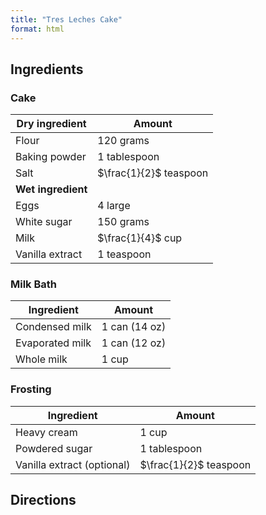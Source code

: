 ```yaml
---
title: "Tres Leches Cake"
format: html
---
```


## Ingredients

### Cake

| Dry ingredient | Amount |
|---|---|
| Flour | 120 grams |
| Baking powder | 1 tablespoon |
| Salt | $\frac{1}{2}$ teaspoon |
| **Wet ingredient** | |
| Eggs | 4 large | 
| White sugar | 150 grams |
| Milk | $\frac{1}{4}$ cup |
| Vanilla extract | 1 teaspoon |

### Milk Bath

| Ingredient | Amount |
|---|---|
| Condensed milk | 1 can (14 oz) |
| Evaporated milk | 1 can (12 oz) |
| Whole milk | 1 cup |

### Frosting

| Ingredient | Amount |
|---|---|
| Heavy cream | 1 cup |
| Powdered sugar | 1 tablespoon |
| Vanilla extract (optional) | $\frac{1}{2}$ teaspoon | 

## Directions 